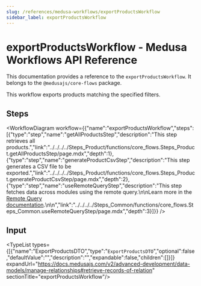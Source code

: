 ```yaml
---
slug: /references/medusa-workflows/exportProductsWorkflow
sidebar_label: exportProductsWorkflow
---
```



# exportProductsWorkflow - Medusa Workflows API Reference

This documentation provides a reference to the `exportProductsWorkflow`. It belongs to the `@medusajs/core-flows` package.

This workflow exports products matching the specified filters.

## Steps

<WorkflowDiagram workflow={{"name":"exportProductsWorkflow","steps":[{"type":"step","name":"getAllProductsStep","description":"This step retrieves all products.","link":"../../../../Steps_Product/functions/core_flows.Steps_Product.getAllProductsStep/page.mdx","depth":1},{"type":"step","name":"generateProductCsvStep","description":"This step generates a CSV file to be exported.","link":"../../../../Steps_Product/functions/core_flows.Steps_Product.generateProductCsvStep/page.mdx","depth":2},{"type":"step","name":"useRemoteQueryStep","description":"This step fetches data across modules using the remote query.\n\nLearn more in the [Remote Query documentation](https://docs.medusajs.com/v2/advanced-development/modules/remote-query).\n\n","link":"../../../../Steps_Common/functions/core_flows.Steps_Common.useRemoteQueryStep/page.mdx","depth":3}]}} />

## Input

<TypeList types={[{"name":"ExportProductsDTO","type":"`ExportProductsDTO`","optional":false,"defaultValue":"","description":"","expandable":false,"children":[]}]} expandUrl="https://docs.medusajs.com/v2/advanced-development/data-models/manage-relationships#retrieve-records-of-relation" sectionTitle="exportProductsWorkflow"/>

